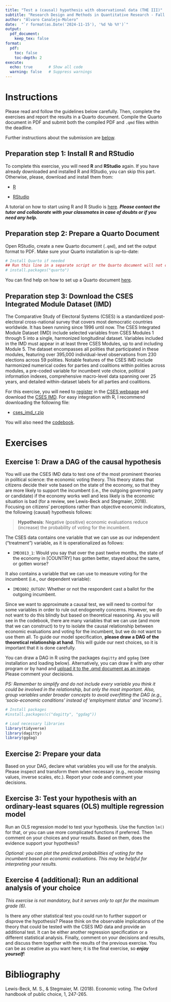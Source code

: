 ```yaml
---
title: "Test a (causal) hypothesis with observational data (THE III)"
subtitle: "Research Design and Methods in Quantitative Research - Fall 2024"
author: "Álvaro Canalejo-Molero"
date:  "`r format(as.Date('2024-11-15'), '%d %b %Y')`"
output: 
  pdf_document:
    keep_tex: false
format:
  pdf:
    toc: false
    toc-depth: 2
execute:
  echo: true       # Show all code
  warning: false   # Suppress warnings
---
```


# Instructions

Please read and follow the guidelines below carefully. Then, complete the exercises and report the results in a Quarto document. Compile the Quarto document in PDF and submit both the compiled PDF and `.qmd` files within the deadline. 

Further instructions about the submission are [below](#submission).

## Preparation step 1: Install R and RStudio

To complete this exercise, you will need **R** and **RStudio** again. If you have already downloaded and installed R and RStudio, you can skip this part. Otherwise, please, download and install them from:

- [R](https://cran.r-project.org/)

- [RStudio](https://posit.co/download/rstudio-desktop/)

A tutorial on how to start using R and R Studio is [here](https://hbctraining.github.io/Intro-to-R-flipped/lessons/01_introR-R-and-RStudio.html). ***Please contact the tutor and collaborate with your classmates in case of doubts or if you need any help.***

## Preparation step 2: Prepare a Quarto Document

Open RStudio, create a new Quarto document (`.qmd`), and set the output format to PDF. Make sure your Quarto installation is up-to-date:

```r

# Install Quarto if needed
## Run this line in a separate script or the Quarto document will not compile
# install.packages("quarto")

```

You can find help on how to set up a Quarto document [here](https://quarto.org/docs/get-started/hello/rstudio.html).

## Preparation step 3: Download the CSES Integrated Module Dataset (IMD)

The Comparative Study of Electoral Systems (CSES) is a standardized post-electoral cross-national survey that covers most democratic countries worldwide. It has been running since 1996 until now. The CSES Integrated Module Dataset (IMD) include selected variables from CSES Modules 1 through 5 into a single, harmonized longitudinal dataset. Variables included in the IMD must appear in at least three CSES Modules, up to and including Module 5. The dataset encompasses all polities that participated in these modules, featuring over 395,000 individual-level observations from 230 elections across 59 polities. Notable features of the CSES IMD include harmonized numerical codes for parties and coalitions within polities across modules, a pre-coded variable for incumbent vote choice, political information indexes, comprehensive macro-level data spanning over 25 years, and detailed within-dataset labels for all parties and coalitions.

For this exercise, you will need to [register](https://cses.org/registration/) in the [CSES webpage]() and download the [CSES IMD](https://cses.org/data-download/cses-integrated-module-dataset-imd/). For easy integration with R, I recommend downloading the following file:

- [cses_imd_r.zip](https://cses.org/wp-content/uploads/2024/02/cses_imd_r.zip)

You will also need the [codebook](https://cses.org/wp-content/uploads/2024/02/cses_imd_codebook_part2_variables.txt).

# Exercises

## Exercise 1: Draw a DAG of the causal hypothesis

You will use the CSES IMD data to test one of the most prominent theories in political science: the economic voting theory. This theory states that citizens decide their vote based on the state of the economy, so that they are more likely to support the incumbent (i.e., the outgoing governing party or candidate) if the economy works well and less likely is the economic situation is bad (for a review, see Lewis-Beck and Stegmaier, 2018). Focusing on citizens' perceptions rather than objective economic indicators, the following (causal) hypothesis follows:

> **Hypothesis**: Negative (positive) economic evaluations reduce (increase) the probability of voting for the incumbent.

The CSES data contains one variable that we can use as our independent ("treatment") variable, as it is operationalized as follows:

- `IMD3013_1`:  Would you say that over the past twelve months, the state of the economy in [COUNTRY] has gotten better, stayed about the same, or gotten worse?

It also contains a variable that we can use to measure voting for the incumbent (i.e., our dependent variable):

- `IMD3002_OUTGOV`: Whether or not the respondent cast a ballot for the outgoing incumbent.

Since we want to approximate a causal test, we will need to control for some variables in order to rule out endogeneity concerns. However, we do not want to do this blindly but based on theoretical reasoning. As you will see in the codebook, there are many variables that we can use (and more that we can construct) to try to isolate the causal relationship between economic evaluations and voting for the incumbent, but we do not want to use them all. To guide our model specification, **please draw a DAG of the theoretical relationship at hand**. This will guide our next choices, so it is important that it is done carefully. 

You can draw a DAG in R using the packages `dagitty` and `ggdag` (see installation and loading below). Alternatively, you can draw it with any other program or by hand and [upload it to the .qmd document as an image](https://quarto.org/docs/authoring/figures.html). Please comment your decisions.

*PS: Remember to simplify and do not include every variable you think it could be involved in the relationship, but only the most important. Also, group variables under broader concepts to avoid overfitting the DAG (e.g., 'socio-economic conditions' instead of 'employment status' and 'income').*

```r
# Install packages
#install.packages(c("dagitty", "ggdag"))

# Load necessary libraries
library(tidyverse)
library(dagitty)
library(ggdag)
```

## Exercise 2: Prepare your data

Based on your DAG, declare what variables you will use for the analysis. Please inspect and transform them when necessary (e.g., recode missing values, inverse scales, etc.). Report your code and comment your decisions.

## Exercise 3: Test your hypothesis with an ordinary-least squares (OLS) multiple regression model

Run an OLS regression model to test your hypothesis. Use the function `lm()` for that, or you can use more complicated functions if preferred. Then comment on your choices and your results. Based on them, does the evidence support your hypothesis?

*Optional: you can plot the predicted probabilities of voting for the incumbent based on economic evaluations. This may be helpful for interpreting your results.*

## Exercise 4 (additional): Run an additional analysis of your choice

*This exercise is not mandatory, but it serves only to opt for the maximum grade (6).*

Is there any other statistical test you could run to further support or disprove the hypothesis? Please think on the observable implications of the theory that could be tested with the CSES IMD data and provide an additional test. It can be either another regression specification or a different statistical analysis. Finally, comment on your decisions and results, and discuss them together with the results of the previous exercise. You can be as creative as you want here; it is the final exercise, so ***enjoy yourself***!

# Bibliography

Lewis-Beck, M. S., & Stegmaier, M. (2018). Economic voting. The Oxford handbook of public choice, 1, 247-265.



